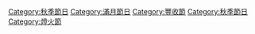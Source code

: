 {{commonscat|Mid-Autumn Festival}}
[[Category:秋季節日|Category:秋季節日]]
[[Category:滿月節日|Category:滿月節日]]
[[Category:豐收節|Category:豐收節]]
[[Category:秋季節日|Category:秋季節日]]
[[Category:燈火節|Category:燈火節]]
